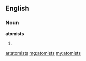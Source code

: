 ==English==

===Noun===
'''atomists'''

# {{plural of|[[atomist]]}}

[[ar:atomists]]
[[mg:atomists]]
[[my:atomists]]